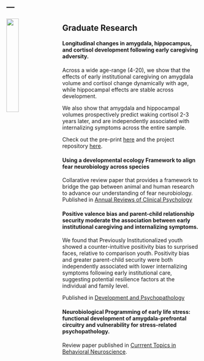 ---
---

<link rel="stylesheet" href="styles.css" type="text/css">

<img src="images/final_headshot.001.jpg" style="width:25%; margin-right: 20px" align="left">


## Graduate Research


#### Longitudinal changes in amygdala, hippocampus, and cortisol development following early caregiving adversity. 

Across a wide age-range (4-20), we show that the effects of early institutional caregiving on amygdala volume and cortisol change dynamically with age, while hippocampal effects are stable across development. 

We also show that amygdala and hippocampal volumes prospectively predict waking cortisol 2-3 years later, and are independently associated with internalizing symptoms across the entire sample. 

Check out the pre-print [here](https://psyarxiv.com/yp5h2/) and the project repository [here](https://osf.io/9au4v/).

#### Using a developmental ecology Framework to align fear neurobiology across species

Collarative review paper that provides a framework to bridge the gap between animal and human research to advance our understanding of fear neurobiology. 
Published in [Annual Reviews of Clinical Psychology](files/annurev-clinpsy-050718-095727.pdf)

#### Positive valence bias and parent-child relationship security moderate the association between early institutional caregiving and internalizing symptoms. 

We found that Previously Institutionalized youth showed a counter-intuitive positivity bias to surprised faces, relative to comparison youth. Positivity bias and greater parent-child security were both independently associated with lower internalizing symptoms following early institutional care, suggesting potential resilience factors at the individual and family level. 

Published in [Development and Psychopathology](files/positive_valence_bias_and_parentchild_relationship_security_moderate_the_association_between_early_institutional_caregiving_and_internalizing_symptoms.pdf)

#### Neurobiological Programming of early life stress: functional development of amygdala-prefrontal circuitry and vulnerability for stress-related psychopathology. 

Review paper published in [Currrent Topics in Behavioral Neuroscience](files/Neurobio_programming_ELS_review.pdf).
